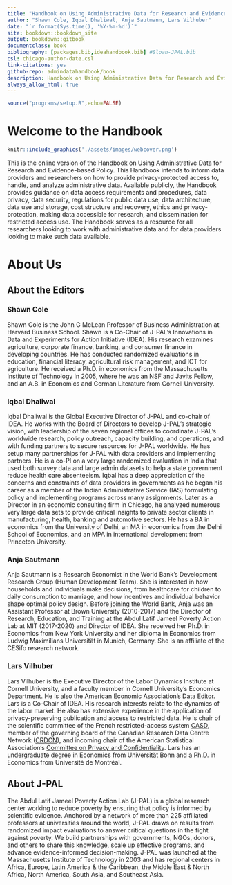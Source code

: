```yaml
---
title: "Handbook on Using Administrative Data for Research and Evidence-based Policy"
author: "Shawn Cole, Iqbal Dhaliwal, Anja Sautmann, Lars Vilhuber"
date: "`r format(Sys.time(), '%Y-%m-%d')`"
site: bookdown::bookdown_site
output: bookdown::gitbook
documentclass: book
bibliography: [packages.bib,ideahandbook.bib] #Sloan-JPAL.bib
csl: chicago-author-date.csl
link-citations: yes
github-repo: admindatahandbook/book
description: Handbook on Using Administrative Data for Research and Evidence-based Policy
always_allow_html: true
---
```


```r
source("programs/setup.R",echo=FALSE)
```

# Welcome to the Handbook {-}

```r
knitr::include_graphics('./assets/images/webcover.png')
```

This is the online version of the Handbook on Using Administrative Data for Research and Evidence-based Policy. This Handbook intends to inform data providers and researchers on how to provide privacy-protected access to, handle, and analyze administrative data. Available publicly, the Handbook provides guidance on data access requirements and procedures, data privacy, data security, regulations for public data use, data architecture, data use and storage, cost structure and recovery, ethics and privacy-protection, making data accessible for research, and dissemination for restricted access use. The Handbook serves as a resource for all researchers looking to work with administrative data and for data providers looking to make such data available.

# About Us {-}

## About the Editors {-}

### Shawn Cole {-}

Shawn Cole is the John G McLean Professor of Business Administration at Harvard Business School. Shawn is a Co-Chair of J-PAL's Innovations in Data and Experiments for Action Initiative (IDEA). His research examines agriculture, corporate finance, banking, and consumer finance in developing countries. He has conducted randomized evaluations in education, financial literacy, agricultural risk management, and ICT for agriculture. He received a Ph.D. in economics from the Massachusetts Institute of Technology in 2005, where he was an NSF and Javits Fellow, and an A.B. in Economics and German Literature from Cornell University.

### Iqbal Dhaliwal {-}

Iqbal Dhaliwal is the Global Executive Director of J-PAL and co-chair of IDEA. He works with the Board of Directors to develop J-PAL’s strategic vision, with leadership of the seven regional offices to coordinate J-PAL’s worldwide research, policy outreach, capacity building, and operations, and with funding partners to secure resources for J-PAL worldwide. He has setup many partnerships for J-PAL with data providers and implementing partners. He is a co-PI on a very large randomized evaluation in India that used both survey data and large admin datasets to help a state government reduce health care absenteeism. Iqbal has a deep appreciation of the concerns and constraints of data providers in governments as he began his career as a member of the Indian Administrative Service (IAS) formulating policy and implementing programs across many assignments. Later as a Director in an economic consulting firm in Chicago, he analyzed numerous very large data sets to provide critical insights to private sector clients in manufacturing, health, banking and automotive sectors. He has a BA in economics from the University of Delhi, an MA in economics from the Delhi School of Economics, and an MPA in international development from Princeton University.

### Anja Sautmann {-}

Anja Sautmann is a Research Economist in the World Bank's Development Research Group (Human Development Team). She is interested in how households and individuals make decisions, from healthcare for children to daily consumption to marriage, and how incentives and individual behavior shape optimal policy design. Before joining the World Bank, Anja was an Assistant Professor at Brown University (2010-2017) and the Director of Research, Education, and Training at the Abdul Latif Jameel Poverty Action Lab at MIT (2017-2020) and Director of IDEA. She received her Ph.D. in Economics from New York University and her diploma in Economics from Ludwig Maximilians Universität in Munich, Germany. She is an affiliate of the CESifo research network.

### Lars Vilhuber {-}

Lars Vilhuber is the Executive Director of the Labor Dynamics Institute at Cornell University, and a faculty member in Cornell University’s Economics Department. He is also the American Economic Association’s Data Editor. Lars is a Co-Chair of IDEA. His research interests relate to the dynamics of the labor market. He also has extensive experience in the application of privacy-preserving publication and access to restricted data. He is chair of the scientific committee of the French restricted-access system [CASD](https://casd.eu), member of the governing board of the Canadian Research Data Centre Network ([CRDCN](https://crdcn.org)), and incoming chair of the  American Statistical Association‘s [Committee on Privacy and Confidentiality](https://community.amstat.org/cpc/home).  Lars has an undergraduate degree in Economics from Universität Bonn and a Ph.D. in Economics from Université de Montréal.

## About J-PAL {-}

The Abdul Latif Jameel Poverty Action Lab (J-PAL) is a global research center working to reduce poverty by ensuring that policy is informed by scientific evidence. Anchored by a network of more than 225 affiliated professors at universities around the world, J-PAL draws on results from randomized impact evaluations to answer critical questions in the fight against poverty. We build partnerships with governments, NGOs, donors, and others to share this knowledge, scale up effective programs, and advance evidence-informed decision-making. J-PAL was launched at the Massachusetts Institute of Technology in 2003 and has regional centers in Africa, Europe, Latin America & the Caribbean, the Middle East & North Africa, North America, South Asia, and Southeast Asia.
